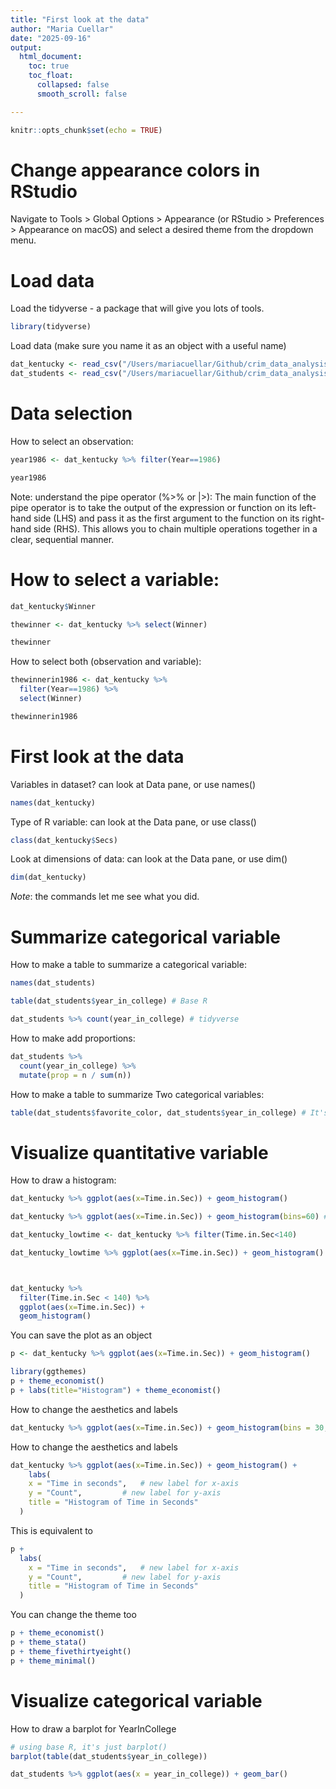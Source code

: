 ```yaml
---
title: "First look at the data"
author: "Maria Cuellar"
date: "2025-09-16"
output:
  html_document:
    toc: true
    toc_float:
      collapsed: false
      smooth_scroll: false

---
```


```r
knitr::opts_chunk$set(echo = TRUE)
```




# Change appearance colors in RStudio

Navigate to Tools > Global Options > Appearance (or RStudio > Preferences > Appearance on macOS) and select a desired theme from the dropdown menu. 



# Load data

Load the tidyverse - a package that will give you lots of tools.

```r
library(tidyverse)
```

Load data (make sure you name it as an object with a useful name)

```r
dat_kentucky <- read_csv("/Users/mariacuellar/Github/crim_data_analysis/data/kentucky-derby-2018.csv")
dat_students <- read_csv("/Users/mariacuellar/Github/crim_data_analysis/data/students.csv")
```




# Data selection

How to select an observation: 

```r
year1986 <- dat_kentucky %>% filter(Year==1986)

year1986
```



Note: understand the pipe operator (%>% or |>): The main function of the pipe operator is to take the output of the expression or function on its left-hand side (LHS) and pass it as the first argument to the function on its right-hand side (RHS). This allows you to chain multiple operations together in a clear, sequential manner.


# How to select a variable:

```r
dat_kentucky$Winner

thewinner <- dat_kentucky %>% select(Winner)

thewinner
```

How to select both (observation and variable):

```r
thewinnerin1986 <- dat_kentucky %>% 
  filter(Year==1986) %>% 
  select(Winner)

thewinnerin1986
```



# First look at the data

Variables in dataset? can look at Data pane, or use names()
```r
names(dat_kentucky)
```

Type of R variable: can look at the Data pane, or use class()
```r
class(dat_kentucky$Secs)
```

Look at dimensions of data: can look at the Data pane, or use dim()
```r
dim(dat_kentucky)
```

*Note*: the commands let me see what you did.




# Summarize categorical variable

How to make a table to summarize a categorical variable:

```r
names(dat_students)

table(dat_students$year_in_college) # Base R

dat_students %>% count(year_in_college) # tidyverse
```

How to make add proportions:

```r
dat_students %>% 
  count(year_in_college) %>% 
  mutate(prop = n / sum(n))
```

How to make a table to summarize Two categorical variables:
```r
table(dat_students$favorite_color, dat_students$year_in_college) # It's trickier in tidyverse, but check out the janitor package
```





# Visualize quantitative variable

How to draw a histogram:

```r
dat_kentucky %>% ggplot(aes(x=Time.in.Sec)) + geom_histogram()

dat_kentucky %>% ggplot(aes(x=Time.in.Sec)) + geom_histogram(bins=60) # Changes number of bins
```



```r
dat_kentucky_lowtime <- dat_kentucky %>% filter(Time.in.Sec<140)

dat_kentucky_lowtime %>% ggplot(aes(x=Time.in.Sec)) + geom_histogram()



dat_kentucky %>% 
  filter(Time.in.Sec < 140) %>% 
  ggplot(aes(x=Time.in.Sec)) + 
  geom_histogram()

```


You can save the plot as an object 

```r
p <- dat_kentucky %>% ggplot(aes(x=Time.in.Sec)) + geom_histogram()

library(ggthemes)
p + theme_economist()
p + labs(title="Histogram") + theme_economist()
```


How to change the aesthetics and labels

```r
dat_kentucky %>% ggplot(aes(x=Time.in.Sec)) + geom_histogram(bins = 30, fill = "steelblue", color = "white")
```
  

How to change the aesthetics and labels
```r
dat_kentucky %>% ggplot(aes(x=Time.in.Sec)) + geom_histogram() +
    labs(
    x = "Time in seconds",   # new label for x-axis
    y = "Count",         # new label for y-axis
    title = "Histogram of Time in Seconds"
  )
```

This is equivalent to
```r
p +
  labs(
    x = "Time in seconds",   # new label for x-axis
    y = "Count",         # new label for y-axis
    title = "Histogram of Time in Seconds"
  )
```

You can change the theme too
```r
p + theme_economist()
p + theme_stata()
p + theme_fivethirtyeight()
p + theme_minimal()
```




# Visualize categorical variable

How to draw a barplot for YearInCollege

```r
# using base R, it's just barplot()
barplot(table(dat_students$year_in_college))
```

```r
dat_students %>% ggplot(aes(x = year_in_college)) + geom_bar()
```

